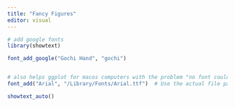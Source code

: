 ```yaml
---
title: "Fancy Figures"
editor: visual
---
```



```r
# add google fonts
library(showtext)

font_add_google("Gochi Hand", "gochi")


# also helps ggplot for macos computers with the problem "no font could be found for ..."
font_add("Arial", "/Library/Fonts/Arial.ttf")  # Use the actual file path

showtext_auto()
```
